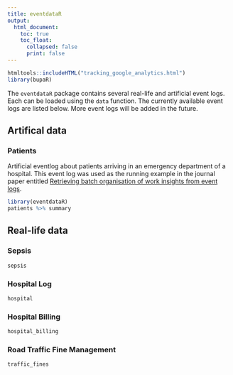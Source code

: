 ```yaml
---
title: eventdataR
output: 
  html_document:
    toc: true
    toc_float: 
      collapsed: false
      print: false
---
```

	
```r
htmltools::includeHTML("tracking_google_analytics.html")
library(bupaR)
```
The `eventdataR` package contains several real-life and artificial event logs. Each can be loaded using the `data` function. The currently available event logs are listed below. More event logs will be added in the future.

## Artifical data

### Patients



Artificial eventlog about patients arriving in an emergency department of a hospital. This event log was used as the running example in the journal paper entitled [Retrieving batch organisation of work insights from event logs](http://www.sciencedirect.com/science/article/pii/S0167923617300374).


```r
library(eventdataR)
patients %>% summary
```

## Real-life data

### Sepsis

```r
sepsis
```


### Hospital Log

```r
hospital
```


### Hospital Billing

```r
hospital_billing
```



### Road Traffic Fine Management

```r
traffic_fines
```



	
	
	